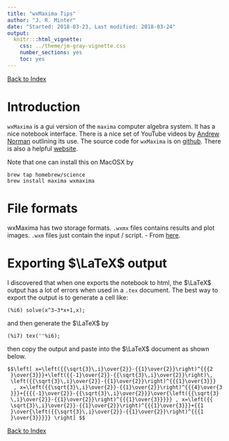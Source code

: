 ```yaml
---
title: "wxMaxima Tips"
author: "J. R. Minter"
date: "Started: 2018-03-23, Last modified: 2018-03-24"
output:
  knitr:::html_vignette:
    css: ../theme/jm-gray-vignette.css
    number_sections: yes
    toc: yes
---
```


[Back to Index](../README.html)

# Introduction

`wxMaxima` is a gui version of the `maxima` computer algebra system. It has a
nice notebook interface. There is a nice set of YouTube videos by
[Andrew Norman](https://www.youtube.com/playlist?list=PLEDEE2F7C6750729F)
outlining its use. The source code for `wxMaxima` is on
[github](https://github.com/andrejv/wxmaxima). There is also a
helpful [website](http://andrejv.github.io/wxmaxima/index.html). 

Note that one can install this on MacOSX by

```
brew tap homebrew/science
brew install maxima wxmaxima
```
# File formats

wxMaxima has two storage formats. `.wxmx` files contains results and plot
images. `.wxm` files just contain the input / script.
- From [here](http://maxima-discuss.narkive.com/RulbH7UD/how-do-i-use-file-wxmx).

# Exporting $\LaTeX$ output

I discovered that when one exports the notebook to html, the $\LaTeX$
output has a lot of errors when used in a `.tex` document. The best way
to export the output is to generate a cell like:

```
(%i6) solve(x^3−3*x+1,x);
```

and then generate the $\LaTeX$ by

```
(%i7) tex(''%i6);
```
then copy the output and paste into the $\LaTeX$ document as shown below.


```
$$\left[ x=\left({{\sqrt{3}\,i}\over{2}}-{{1}\over{2}}\right)^{{{2
 }\over{3}}}+\left({{-1}\over{2}}-{{\sqrt{3}\,i}\over{2}}\right)\,
 \left({{\sqrt{3}\,i}\over{2}}-{{1}\over{2}}\right)^{{{1}\over{3}}}
  , x=\left({{\sqrt{3}\,i}\over{2}}-{{1}\over{2}}\right)^{{{4}\over{3
 }}}+{{{{-1}\over{2}}-{{\sqrt{3}\,i}\over{2}}}\over{\left({{\sqrt{3}
 \,i}\over{2}}-{{1}\over{2}}\right)^{{{1}\over{3}}}}} , x=\left({{
 \sqrt{3}\,i}\over{2}}-{{1}\over{2}}\right)^{{{1}\over{3}}}+{{1
 }\over{\left({{\sqrt{3}\,i}\over{2}}-{{1}\over{2}}\right)^{{{1
 }\over{3}}}}} \right] $$
```



[Back to Index](../README.html)
